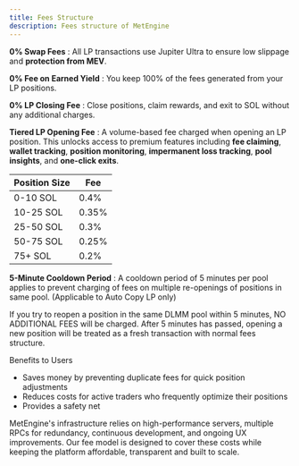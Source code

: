 ```yaml
---
title: Fees Structure
description: Fees structure of MetEngine
---
```


**0% Swap Fees** : All LP transactions use Jupiter Ultra to ensure low slippage and **protection from MEV**.

**0% Fee on Earned Yield** : You keep 100% of the fees generated from your LP positions.

**0% LP Closing Fee** : Close positions, claim rewards, and exit to SOL without any additional charges.

**Tiered LP Opening Fee** : A volume-based fee charged when opening an LP position. This unlocks access to premium features including **fee claiming**, **wallet tracking**, **position monitoring**, **impermanent loss tracking**, **pool insights**, and **one-click exits**.

| Position Size | Fee |
| ------------- | --- |
| 0-10 SOL      | 0.4% |
| 10-25 SOL     | 0.35% |
| 25-50 SOL     | 0.3% |
| 50-75 SOL     | 0.25% |
| 75+ SOL       | 0.2% |

<Callout>**5-Minute Cooldown Period** : A cooldown period of 5 minutes per pool applies to prevent charging of fees on multiple re-openings of positions in same pool. (Applicable to Auto Copy LP only)</Callout>

If you try to reopen a position in the same DLMM pool within 5 minutes, NO ADDITIONAL FEES will be charged. After 5 minutes has passed, opening a new position will be treated as a fresh transaction with normal fees structure. 

Benefits to Users

- Saves money by preventing duplicate fees for quick position adjustments
- Reduces costs for active traders who frequently optimize their positions
- Provides a safety net

MetEngine's infrastructure relies on high-performance servers, multiple RPCs for redundancy, continuous development, and ongoing UX improvements. Our fee model is designed to cover these costs while keeping the platform affordable, transparent and built to scale.
